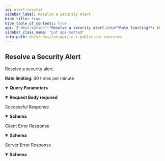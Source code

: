 ```yaml
---
id: alert-resolve
sidebar_label: Resolve a Security Alert
hide_title: true
hide_table_of_contents: true
api: {"description":"Resolve a security alert.\n\n**Rate limiting**: 60 times per minute\n","operationId":"alert-resolve","security":[{"X-Key-Id":[],"X-Access-Key":[]}],"tags":["IoT Public API"],"parameters":[{"description":"The alert ID being resolved. To retrieve a list of security alerts, including their IDs, use [Get Security Alerts](iot-public-api#operation/alert-list)","in":"query","name":"id","required":true,"schema":{"type":"string"}},{"description":"The customer ID to which the API call is directed","in":"query","name":"customerid","required":true,"schema":{"type":"string"}}],"requestBody":{"required":true,"content":{"application/json":{"schema":{"type":"object","required":["reason","reason_type","resolved"],"properties":{"reason":{"type":"string","description":"The reason for resolving the alert. The following string cannot contain any special characters."},"reason_type":{"type":"string","description":"The reason for resolving the alert. It must be one of the following four text strings (excluding numbers): 1. No Action Needed 2. Issue Mitigated 3. Normal behavior for this device 4. Normal behavior for all devices in the same IoT profile"},"resolved":{"type":"string","description":"Declaration that the alert is resolved. The following string must be “yes”."}}},"examples":{"payloadExample":{"summary":"An example of payload of resolving a security alert","value":{"reason":"The alert poses no threat","resolved":"yes","reason_type":["No Action Needed"]}}}}}},"responses":{"200":{"description":"Successful Response","content":{"application/json":{"schema":{"type":"object","properties":{"api":{"type":"string","description":"The API path"},"ver":{"type":"string","description":"API version"}}},"examples":{"resolveSecurityAlertResponseExample":{"value":{"api":"/pub/v4.0/alert/update","ver":"v4.0"}}}}}},"4XX":{"description":"Client Error Response","content":{"application/json":{"schema":{"type":"object","properties":{"code":{"type":"string","description":"STATUS_CODE"},"msg":{"type":"string","description":"GENERAL_MESSAGE"}}},"examples":{"Bad Request":{"value":{"code":400,"msg":"Bad Request. This occurs when an HTTP request contains an invalid query string."}},"Forbidden access":{"value":{"code":403,"msg":"Forbidden access. Either the provided API key is invalid or it does not have the required RBAC permissions to run this API."}},"Too many requests":{"value":{"code":429,"msg":"Too many requests. The number of requests for device details for a single device exceeded the rate limit of 180 queries per minute per tenant."}}}}}},"5XX":{"description":"Server Error Response","content":{"application/json":{"schema":{"type":"object","properties":{"code":{"type":"string","description":"STATUS_CODE"},"msg":{"type":"string","description":"GENERAL_MESSAGE"}}},"examples":{"resolveSecurityAlertResponseExample":{"value":{"code":500,"msg":"Internal server error. A unified status for API communication type errors."}}}}}}},"method":"put","path":"/pub/v4.0/alert/update","servers":[{"url":"https://{customer-name}.iot.paloaltonetworks.com"}],"securitySchemes":{"X-Key-Id":{"description":"Your API header requires X-Key-Id for authentication.","type":"apiKey","in":"header","name":"X-Key-Id"},"X-Access-Key":{"description":"Your API header requires X-Key-Key for authentication.","type":"apiKey","in":"header","name":"X-Access-Key"}},"jsonRequestBodyExample":{"reason":"string","reason_type":"string","resolved":"string"},"info":{"description":"Please refer [IoT Public API Authentication](iot-public-api-headers) to know how to get API Key\n","title":"IoT Public API Overview","version":"v4.0","contact":{}},"postman":{"name":"Resolve a Security Alert","description":{"content":"Resolve a security alert.\n\n**Rate limiting**: 60 times per minute\n","type":"text/plain"},"url":{"path":["pub","v4.0","alert","update"],"host":["{{baseUrl}}"],"query":[{"disabled":false,"description":{"content":"(Required) The alert ID being resolved. To retrieve a list of security alerts, including their IDs, use [Get Security Alerts](iot-public-api#operation/alert-list)","type":"text/plain"},"key":"id","value":""},{"disabled":false,"description":{"content":"(Required) The customer ID to which the API call is directed","type":"text/plain"},"key":"customerid","value":""}],"variable":[]},"header":[{"key":"Content-Type","value":"application/json"},{"key":"Accept","value":"application/json"}],"method":"PUT","body":{"mode":"raw","raw":"\"\"","options":{"raw":{"language":"json"}}},"auth":{"type":"apikey","apikey":[{"type":"any","value":"X-Key-Id","key":"key"},{"type":"any","value":"<API Key>","key":"value"},{"type":"any","value":"header","key":"in"}]}}}
sidebar_class_name: "put api-method"
info_path: docs/cdss/iot/api/io-t-public-api-overview
---
```



## Resolve a Security Alert



Resolve a security alert.

**Rate limiting**: 60 times per minute


<details style={{"marginBottom":"1rem"}} data-collapsed={false} open={true}><summary style={{}}><strong>Query Parameters</strong></summary><div><ul><ParamsItem className={"paramsItem"} param={{"description":"The alert ID being resolved. To retrieve a list of security alerts, including their IDs, use [Get Security Alerts](iot-public-api#operation/alert-list)","in":"query","name":"id","required":true,"schema":{"type":"string"}}}></ParamsItem><ParamsItem className={"paramsItem"} param={{"description":"The customer ID to which the API call is directed","in":"query","name":"customerid","required":true,"schema":{"type":"string"}}}></ParamsItem></ul></div></details><details style={{}} data-collapsed={false} open={true}><summary style={{"textAlign":"left"}}><strong>Request Body</strong><strong style={{"fontSize":"var(--ifm-code-font-size)","color":"var(--openapi-required)"}}> required</strong></summary><div style={{"textAlign":"left","marginLeft":"1rem"}}></div><ul style={{"marginLeft":"1rem"}}><SchemaItem collapsible={false} name={"reason"} required={true} schemaDescription={"The reason for resolving the alert. The following string cannot contain any special characters."} schemaName={"string"} qualifierMessage={undefined}></SchemaItem><SchemaItem collapsible={false} name={"reason_type"} required={true} schemaDescription={"The reason for resolving the alert. It must be one of the following four text strings (excluding numbers): 1. No Action Needed 2. Issue Mitigated 3. Normal behavior for this device 4. Normal behavior for all devices in the same IoT profile"} schemaName={"string"} qualifierMessage={undefined}></SchemaItem><SchemaItem collapsible={false} name={"resolved"} required={true} schemaDescription={"Declaration that the alert is resolved. The following string must be “yes”."} schemaName={"string"} qualifierMessage={undefined}></SchemaItem></ul></details><div><ApiTabs><TabItem label={"200"} value={"200"}><div>

Successful Response

</div><div><details style={{}} data-collapsed={false} open={true}><summary style={{"textAlign":"left"}}><strong>Schema</strong></summary><div style={{"textAlign":"left","marginLeft":"1rem"}}></div><ul style={{"marginLeft":"1rem"}}><SchemaItem collapsible={false} name={"api"} required={false} schemaDescription={"The API path"} schemaName={"string"} qualifierMessage={undefined}></SchemaItem><SchemaItem collapsible={false} name={"ver"} required={false} schemaDescription={"API version"} schemaName={"string"} qualifierMessage={undefined}></SchemaItem></ul></details></div></TabItem><TabItem label={"4XX"} value={"4XX"}><div>

Client Error Response

</div><div><details style={{}} data-collapsed={false} open={true}><summary style={{"textAlign":"left"}}><strong>Schema</strong></summary><div style={{"textAlign":"left","marginLeft":"1rem"}}></div><ul style={{"marginLeft":"1rem"}}><SchemaItem collapsible={false} name={"code"} required={false} schemaDescription={"STATUS_CODE"} schemaName={"string"} qualifierMessage={undefined}></SchemaItem><SchemaItem collapsible={false} name={"msg"} required={false} schemaDescription={"GENERAL_MESSAGE"} schemaName={"string"} qualifierMessage={undefined}></SchemaItem></ul></details></div></TabItem><TabItem label={"5XX"} value={"5XX"}><div>

Server Error Response

</div><div><details style={{}} data-collapsed={false} open={true}><summary style={{"textAlign":"left"}}><strong>Schema</strong></summary><div style={{"textAlign":"left","marginLeft":"1rem"}}></div><ul style={{"marginLeft":"1rem"}}><SchemaItem collapsible={false} name={"code"} required={false} schemaDescription={"STATUS_CODE"} schemaName={"string"} qualifierMessage={undefined}></SchemaItem><SchemaItem collapsible={false} name={"msg"} required={false} schemaDescription={"GENERAL_MESSAGE"} schemaName={"string"} qualifierMessage={undefined}></SchemaItem></ul></details></div></TabItem></ApiTabs></div>
      